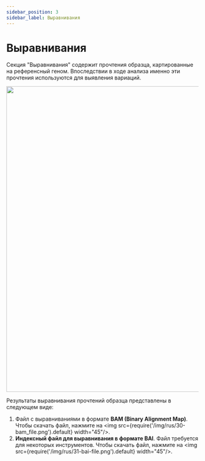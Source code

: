 ```yaml
---
sidebar_position: 3
sidebar_label: Выравнивания
---
```


# Выравнивания

Секция "Выравнивания" содержит прочтения образца, картированные на референсный геном. Впоследствии в ходе анализа
именно эти прочтения используются для выявления вариаций.

<p align="center">
<img src={require('/img/results/alignments.png').default} width="800"/>
</p>

Результаты выравнивания прочтений образца представлены в следующем виде:
1. Файл c выравниваниями в формате **BAM (Binary Alignment Map)**. Чтобы скачать файл,
нажмите на <img src={require('/img/rus/30-bam_file.png').default} width="45"/>.
2. **Индексный файл для выравнивания в формате BAI**. Файл требуется для некоторых инструментов.
Чтобы скачать файл, нажмите на <img src={require('/img/rus/31-bai-file.png').default} width="45"/>.
